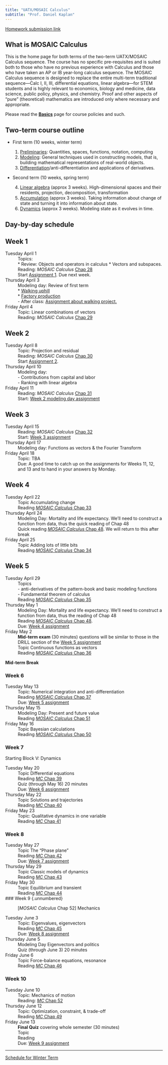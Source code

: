 ```yaml
---
title: "UATX/MOSAIC Calculus"
subtitle: "Prof. Daniel Kaplan"
---
```


[Homework submission link](https://docs.google.com/forms/d/e/1FAIpQLSdvTVopfAxoEUcmXzi7CH6YoTpUzEwy2B3mtLmrgWptfIckVA/viewform?usp=dialog target="_blank")


::: {.callout-note collapse=true}
## What is MOSAIC Calculus

This is the home page for both terms of the two-term UATX/MOSAIC Calculus sequence. The course has no specific pre-requisites and is suited both to those who have no previous experience with Calculus and those who have taken an AP or IB year-long calculus sequence. The MOSAIC Calculus sequence is designed to replace the entire multi-term traditional sequence---Calc I, II, III, differential equations, linear algebra---for STEM students and is highly relevant to economics, biology and medicine, data science, public policy, physics, and chemistry. Proof and other aspects of "pure" (theoretical) mathematics are introduced only where necessary and appropriate.
:::


Please read the [**Basics**](basics.html) page for course policies and such. 



::: {.callout-note collapse=true}
## Two-term course outline

* First term (10 weeks, winter term)

    1. [Preliminaries](https://www.mosaic-web.org/MOSAIC-Calculus/Textbook/preliminaries-part.html): Quantities, spaces, functions, notation, computing
    2. [Modeling](https://www.mosaic-web.org/MOSAIC-Calculus/Textbook/modeling-part.html): General techniques used in constructing models, that is, building mathematical representations of real-world objects.
    3. [Differentiation](https://www.mosaic-web.org/MOSAIC-Calculus/Textbook/differentiation-part.html)/anti-differentiation and applications of derivatives.

* Second term (10 weeks, spring term)

    4. [Linear algebra](https://www.mosaic-web.org/MOSAIC-Calculus/Textbook/linear-combinations-part.html) (approx 3 weeks). High-dimensional spaces and their residents, projection, decomposition, transformation
    5. [Accumulation](https://www.mosaic-web.org/MOSAIC-Calculus/Textbook/accumulation-part.html) (approx 3 weeks). Taking information about change of state and turning it into information about state.
    6. [Dynamics](https://www.mosaic-web.org/MOSAIC-Calculus/Textbook/dynamics-part.html) (approx 3 weeks). Modeling state as it evolves in time.
    
:::



## Day-by-day schedule

::: {.callout-note collapse=true}
## Week 1 

Tuesday April 1
: Topics:     
    * Review: Objects and operators in calculus
    * Vectors and subspaces.
: Reading: *MOSAIC Calculus* [Chap 28 ](https://www.mosaic-web.org/MOSAIC-Calculus/Textbook/Linear-combinations/28-Vectors.html)     
: Start [Assignment 1](./assignments/Week-11/index-assignment-11.html). Due next week.

Thursday April 3
: Modeling day: Review of first term     
    * [Walking uphill](projects/Walking-uphill/)    
    * [Factory production](projects/Cobb-Douglas)    
    - After class: [Assignment about walking project.](./assignments/Week-11-project/index-walking-project.html)    

Friday April 4
: Topic: Linear combinations of vectors    
: Reading: *MOSAIC Calculus* [Chap 29 ](https://www.mosaic-web.org/MOSAIC-Calculus/Textbook/Linear-combinations/29-linear-combinations.html)     

:::

::: {.callout-note collapse=true}
## Week 2 

Tuesday April 8
: Topic: Projection and residual    
: Reading: *MOSAIC Calculus* [Chap 30](https://www.mosaic-web.org/MOSAIC-Calculus/Textbook/Linear-combinations/30-projection.html)    
: Start [Assignment 2](./assignments/Week-12/index-assignment-12.html).    

Thursday April 10
: Modeling day:    
- Contributions from capital and labor    
- Ranking with linear algebra    

Friday April 11
: Reading: *MOSAIC Calculus* [Chap 31](https://www.mosaic-web.org/MOSAIC-Calculus/Textbook/Linear-combinations/31-target-problem.html)
: Start: [Week 2 modeling day assignment](assignments/Week-12-project/index-labor-capital.html)    

:::

::: {.callout-note collapse=true}
## Week 3 

Tuesday April 15
: Reading: *MOSAIC Calculus* [Chap 32](https://www.mosaic-web.org/MOSAIC-Calculus/Textbook/Linear-combinations/32-stat-modeling.html)    
: Start: [Week 3 assignment](assignments/Week-13/index-assignment-13.html)    

Thursday April 17
: Modeling day: Functions as vectors & the Fourier Transform    

Friday April 18
: Topic: TBA     
: Due: A good time to catch up on the assignments for Weeks 11, 12, and 13 and to hand in your answers by Monday.
:::

::: {.callout-note collapse=true}
## Week 4 

Tuesday April 22    
: Topic Accumulating change
: Reading [*MOSAIC Calculus* Chap 33](https://www.mosaic-web.org/MOSAIC-Calculus/Textbook/Accumulation/33-intro.html)

Thursday April 24    
: Modeling Day: Mortality and life expectancy. We'll need to construct a function from data, thus the quick reading of Chap 48
: Quick reading [*MOSAIC Calculus* Chap 48](https://www.mosaic-web.org/MOSAIC-Calculus/Textbook/Manifestations/48-splines.html). We will return to this after break

Friday April 25    
: Topic Adding lots of little bits
: Reading [*MOSAIC Calculus* Chap 34](https://www.mosaic-web.org/MOSAIC-Calculus/Textbook/Accumulation/34-visualizing.html)

:::

::: {.callout-note collapse=true}
## Week 5  {.unnumbered}

Tuesday April 29
: Topics    
- anti-derivatives of the pattern-book and basic modeling functions    
- Fundamental theorem of calculus    
: Reading [*MOSAIC Calculus* Chap 35](https://www.mosaic-web.org/MOSAIC-Calculus/Textbook/Accumulation/35-integration.html)

Thursday May 1
: Modeling Day: Mortality and life expectancy. We'll need to construct a function from data, thus the reading of Chap 48
: Reading [*MOSAIC Calculus* Chap 48](https://www.mosaic-web.org/MOSAIC-Calculus/Textbook/Manifestations/48-splines.html). 
: Due: [Week 4 assignment](assignments/Week-14/index-assignment-14.html)


Friday May 2
: **Mid-term exam** (30 minutes) questions will be similar to those in the DRILL section of the [Week 5 assignment](assignments/Week-15/index-assignment-15.html)
: Topic Continuous functions as vectors
: Reading [*MOSAIC Calculus* Chap 36](https://www.mosaic-web.org/MOSAIC-Calculus/Textbook/Accumulation/36-functions.html) 

::: 

**Mid-term Break**


### Week 6  {.unnumbered}

Tuesday May 13
: Topic: Numerical integration and anti-differentiation
: Reading [*MOSAIC Calculus* Chap 37](https://www.mosaic-web.org/MOSAIC-Calculus/Textbook/Accumulation/37-euler.html)
: Due: [Week 5 assignment](assignments/Week-15/index-assignment-15.html)


Thursday May 15
: Modeling Day: Present and future value
: Reading [*MOSAIC Calculus* Chap 51](https://www.mosaic-web.org/MOSAIC-Calculus/Textbook/Manifestations/51-future-value.html)

Friday May 16
: Topic Bayesian calculations
: Reading [*MOSAIC Calculus* Chap 50](https://www.mosaic-web.org/MOSAIC-Calculus/Textbook/Manifestations/50-probability.html)

### Week 7 {.unnumbered}

Starting Block V: Dynamics

Tuesday May 20
: Topic Differential equations
: Reading [*MC* Chap 39](https://www.mosaic-web.org/MOSAIC-Calculus/Textbook/Dynamics/39-diff-eq.html)
: Quiz (through May 16) 20 minutes
: Due: [Week 6 assignment](assignments/Week-16/index-assignment-16.html)

Thursday May 22
: Topic Solutions and trajectories
: Reading [*MC* Chap 40](https://www.mosaic-web.org/MOSAIC-Calculus/Textbook/Dynamics/40-solution.html)

Friday May 23
: Topic: Qualitative dynamics in one variable
: Reading [*MC* Chap 41](https://www.mosaic-web.org/MOSAIC-Calculus/Textbook/Dynamics/41-flow-on-line.html)

### Week 8 {.unnumbered}

Tuesday May 27
: Topic The "Phase plane"
: Reading [*MC* Chap 42](https://www.mosaic-web.org/MOSAIC-Calculus/Textbook/Dynamics/42-flow-on-plane.html)
: Due: [Week 7 assignment](assignments/Week-17/index-assignment-17.html)


Thursday May 29
: Topic Classic models of dynamics
: Reading [*MC* Chap 43](https://www.mosaic-web.org/MOSAIC-Calculus/Textbook/Dynamics/43-modeling.html)


Friday May 30
: Topic Equilibrium and transient
: Reading [*MC* Chap 44](https://www.mosaic-web.org/MOSAIC-Calculus/Textbook/Dynamics/44-equilibria.html)


### Week 9 {.unnumbered}

: [*MOSAIC Calculus* Chap 52] Mechanics

Tuesday June 3
: Topic: Eigenvalues, eigenvectors
: Reading [*MC* Chap 45](https://www.mosaic-web.org/MOSAIC-Calculus/Textbook/Dynamics/45-eigen.html)
: Due: [Week 8 assignment](assignments/Week-18/index-assignment-18.html)



Thursday June 5
: Modeling Day Eigenvectors and politics 
: Quiz (through June 3) 20 minutes

Friday June 6
: Topic Force-balance equations, resonance
: Reading [*MC* Chap 46](https://www.mosaic-web.org/MOSAIC-Calculus/Textbook/Dynamics/46-second-order.html)

### Week 10 {.unnumbered}


Tuesday June 10
: Topic: Mechanics of motion
: Reading: [*MC* Chap 52](https://www.mosaic-web.org/MOSAIC-Calculus/Textbook/Manifestations/52-mechanics.html)

Thursday June 12
: Topic: Optimization, constraint, & trade-off
: Reading [*MC* Chap 49](https://www.mosaic-web.org/MOSAIC-Calculus/Textbook/Manifestations/49-optimization.html)

Friday June 13
: **Final Quiz** covering whole semester (30 minutes)
: Topic
: Reading
: Due: [Week 9 assignment](assignments/Week-19/index-assignment-19.html)







-------

[Schedule for Winter Term](winter-term.html)




<!-- THIS IS PAST STUFF. YOU SHOULD BE EDITING ABOVE THIS LINE -->

